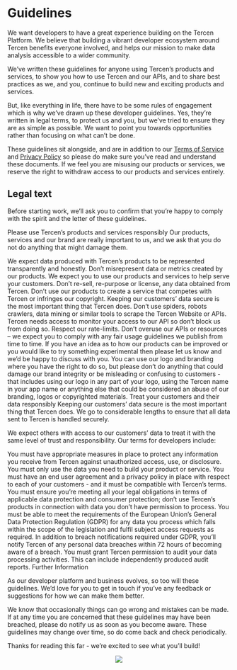 # Guidelines

We want developers to have a great experience building on the Tercen Platform. We believe that building a vibrant developer ecosystem around Tercen benefits everyone involved, and helps our mission to make data analysis accessible to a wider community. 


We've written these guidelines for anyone using Tercen’s products and services, to show you how to use Tercen and our APIs, and to share best practices as we, and you, continue to build new and exciting products and services.


But, like everything in life, there have to be some rules of engagement which is why we’ve drawn up these developer guidelines. Yes, they're written in legal terms, to protect us and you, but we’ve tried to ensure they are as simple as possible. We want to point you towards opportunities rather than focusing on what can’t be done.

These guidelines sit alongside, and are in addition to our [Terms of Service](https://github.com/tercen/Policy/blob/main/Terms.md) and [Privacy Policy](https://github.com/tercen/Policy/blob/main/Privacy.md) so please do make sure you’ve read and understand these documents. If we feel you are misusing our products or services, we reserve the right to withdraw access to our products and services entirely.

## Legal text {-}

Before starting work, we'll ask you to confirm that you're happy to comply with the spirit and the letter of these guidelines.


Please use Tercen’s products and services responsibly
Our products, services and our brand are really important to us, and we ask that you do not do anything that might damage them.


We expect data produced with Tercen’s products to be represented transparently and honestly. Don’t misrepresent data or metrics created by our products.
We expect you to use our products and services to help serve your customers. Don't re-sell, re-purpose or license, any data obtained from Tercen. Don’t use our products to create a service that competes with Tercen or infringes our copyright.
Keeping our customers' data secure is the most important thing that Tercen does. Don’t use spiders, robots crawlers, data mining or similar tools to scrape the Tercen Website or APIs.
Tercen needs access to monitor your access to our API so don’t block us from doing so.
Respect our rate-limits. Don’t overuse our APIs or resources – we expect you to comply with any fair usage guidelines we publish from time to time.
If you have an idea as to how our products can be improved or you would like to try something experimental then please let us know and we'd be happy to discuss with you.
You can use our logo and branding where you have the right to do so, but please don’t do anything that could damage our brand integrity or be misleading or confusing to customers - that includes using our logo in any part of your logo, using the Tercen name in your app name or anything else that could be considered an abuse of our branding, logos or copyrighted materials.
Treat your customers and their data responsibly
Keeping our customers' data secure is the most important thing that Tercen does. We go to considerable lengths to ensure that all data sent to Tercen is handled securely.


We expect others with access to our customers’ data to treat it with the same level of trust and responsibility. Our terms for developers include:


You must have appropriate measures in place to protect any information you receive from Tercen against unauthorized access, use, or disclosure.
You must only use the data you need to build your product or service.
You must have an end user agreement and a privacy policy in place with respect to each of your customers - and it must be compatible with Tercen’s terms.
You must ensure you're meeting all your legal obligations in terms of applicable data protection and consumer protection; don’t use Tercen’s products in connection with data you don’t have permission to process.
You must be able to meet the requirements of the European Union's General Data Protection Regulation (GDPR) for any data you process which falls within the scope of the legislation and fulfil subject access requests as required.
In addition to breach notifications required under GDPR, you'll notify Tercen of any personal data breaches within 72 hours of becoming aware of a breach.
You must grant Tercen permission to audit your data processing activities. This can include independently produced audit reports.
Further Information



As our developer platform and business evolves, so too will these guidelines. We’d love for you to get in touch if you’ve any feedback or suggestions for how we can make them better.


We know that occasionally things can go wrong and mistakes can be made. If at any time you are concerned that these guidelines may have been breached, please do notify us as soon as you become aware. These guidelines may change over time, so do come back and check periodically.


Thanks for reading this far - we’re excited to see what you’ll build! 

<center>![](images/goldfish.png)</center>